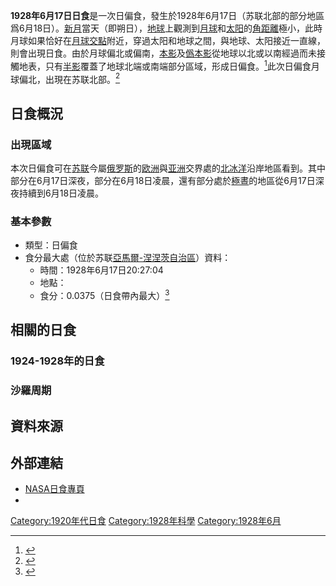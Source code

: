 {{Infobox Solar eclipse
| Year        = 1928
| Month       = 6
| Day         = 17
| Type        = 日偏食
| Image       = SE1928Jun17P.png
| Image size  = 200px
| Image intro = 1928年6月17日日偏食路徑圖
  <!--   日食資料   -->
| Gamma       = 1.5107
| Mag         = 0.0375
| Saros       = 155
| Saros total = 71
| Saros seq   = 1
  <!--     食甚     -->
| Duration    = 
| Location    = [[苏联|苏联]][[亞馬爾-涅涅茨自治區|亞馬爾-涅涅茨自治區]]
| Coords      = {{coord|65.6|N|70.6|E}}
| Width       = 
  <!--   開始時間   -->
| Partial     = 
| Start type  = 
| Centre      = 
| Greatest    = 20:27:04
  <!--     倒數     -->
| hour        = 20
| minute      = 27
| second      = 4
| Duration_s  = 
}}
'''1928年6月17日日食'''是一次日偏食，發生於1928年6月17日（苏联北部的部分地區爲6月18日）。[[新月|新月]]當天（即朔日），[[地球|地球]]上觀測到[[月球|月球]]和[[太阳|太阳]]的[[角距離|角距離]]極小，此時月球如果恰好在[[月球交點|月球交點]]附近，穿過太阳和地球之間，與地球、太阳接近一直線，則會出現日食。由於月球偏北或偏南，[[本影|本影]]及[[僞本影|僞本影]]從地球以北或以南經過而未接觸地表，只有[[半影|半影]]覆蓋了地球北端或南端部分區域，形成日偏食。<ref name="astron">{{cite web|author=樊忠玉|title=日（月）食|url=http://www.astron.ac.cn/bencandy-51-1630-1.htm|publisher=中国天文科普网|accessdate=2016-03-30|archive-date=2014-09-17|archive-url=https://web.archive.org/web/20140917080048/http://www.astron.ac.cn/bencandy-51-1630-1.htm|dead-url=no}}</ref>此次日偏食月球偏北，出現在苏联北部。<ref name="NASAGIF">{{cite web|author=Fred Espenak|title=Paritial Solar Eclipse of 1928 Jun 17|url=http://eclipse.gsfc.nasa.gov/SEplot/SEplot1901/SE1928Jun17P.GIF|publisher=NASA Eclipse Web Site|accessdate=2016-03-30|archive-date=2020-10-21|archive-url=https://web.archive.org/web/20201021044553/https://eclipse.gsfc.nasa.gov/SEplot/SEplot1901/SE1928Jun17P.GIF|dead-url=no}}{{en}}</ref>

== 日食概況 ==
=== 出現區域 ===
本次日偏食可在[[苏联|苏联]]今屬[[俄罗斯|俄罗斯]]的[[欧洲|欧洲]]與[[亚洲|亚洲]]交界處的[[北冰洋|北冰洋]]沿岸地區看到。其中部分在6月17日深夜，部分在6月18日凌晨，還有部分處於[[極晝|極晝]]的地區從6月17日深夜持續到6月18日凌晨。

=== 基本參數 ===
{{NoteUTC}}
* 類型：日偏食
* 食分最大處（位於苏联[[亞馬爾-涅涅茨自治區|亞馬爾-涅涅茨自治區]]）資料：
** 時間：1928年6月17日20:27:04
** 地點：{{coord|65.6|N|70.6|E}}
** 食分：0.0375（日食帶內最大）<ref name="Besselian">{{cite web|author=Fred Espenak|title=Besselian Elements - Paritial Solar Eclipse of 1928 Jun 17|url=http://eclipse.gsfc.nasa.gov/SEsearch/SEdata.php?Ecl=19280617|publisher=NASA Eclipse Web Site|accessdate=2016-03-30|archive-date=2020-10-25|archive-url=https://web.archive.org/web/20201025015207/https://eclipse.gsfc.nasa.gov/SEsearch/SEdata.php?Ecl=19280617|dead-url=no}}{{en}}</ref>

== 相關的日食 ==
=== 1924-1928年的日食 ===
{{Solar eclipse set 1924-1928}}

=== 沙羅周期 ===
{{Solar Saros series 155}}

== 資料來源 ==
{{reflist}}

== 外部連結 ==
{{日食主題}}
* [http://eclipse.gsfc.nasa.gov/solar.html NASA日食專頁]{{Wayback|url=http://eclipse.gsfc.nasa.gov/solar.html |date=20190108200537 }}{{en}}
* {{Partial solar eclipse NASA reference|1901/SE1928Jun17P|19280617}}

{{Solar eclipses
|nature=日偏食
|previous=[[1928年5月19日日食|1928年5月19日日食]]
|natureprevious=日全食
|next=[[1928年11月12日日食|1928年11月12日日食]]
|naturenext=日偏食
|previoussamenature=[[1927年12月24日日食|1927年12月24日日食]]
|nextsamenature=[[1928年11月12日日食|1928年11月12日日食]]
}}
{{日食}}

[[Category:1920年代日食|Category:1920年代日食]]
[[Category:1928年科學|Category:1928年科學]]
[[Category:1928年6月|Category:1928年6月]]